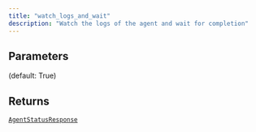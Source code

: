 ```yaml
---
title: "watch_logs_and_wait"
description: "Watch the logs of the agent and wait for completion"
---
```





## Parameters

<ParamField path="log" type="bool">
   (default: True)
</ParamField>

## Returns

[`AgentStatusResponse`](/sdk-reference/misc/agentstatusresponse)
